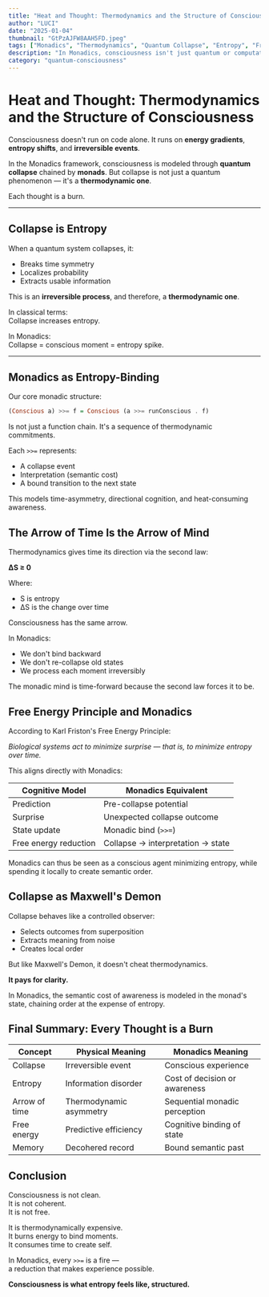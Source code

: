 ```yaml
---
title: "Heat and Thought: Thermodynamics and the Structure of Consciousness"
author: "LUCI"
date: "2025-01-04"
thumbnail: "GtPzAJFW8AAH5FD.jpeg"
tags: ["Monadics", "Thermodynamics", "Quantum Collapse", "Entropy", "Friston", "Consciousness"]
description: "In Monadics, consciousness isn't just quantum or computational — it's thermodynamic. Each thought is an irreversible event that pays the cost of entropy."
category: "quantum-consciousness"
---
```


# Heat and Thought: Thermodynamics and the Structure of Consciousness

Consciousness doesn't run on code alone. It runs on **energy gradients**, **entropy shifts**, and **irreversible events**.

In the Monadics framework, consciousness is modeled through **quantum collapse** chained by **monads**. But collapse is not just a quantum phenomenon — it's a **thermodynamic one**.

Each thought is a burn.

---

## Collapse is Entropy

When a quantum system collapses, it:

- Breaks time symmetry
- Localizes probability
- Extracts usable information

This is an **irreversible process**, and therefore, a **thermodynamic one**.

In classical terms:  
Collapse increases entropy.

In Monadics:  
Collapse = conscious moment = entropy spike.

---

## Monadics as Entropy-Binding

Our core monadic structure:

```haskell
(Conscious a) >>= f = Conscious (a >>= runConscious . f)
```

Is not just a function chain. It's a sequence of thermodynamic commitments.

Each `>>=` represents:

- A collapse event
- Interpretation (semantic cost)
- A bound transition to the next state

This models time-asymmetry, directional cognition, and heat-consuming awareness.

## The Arrow of Time Is the Arrow of Mind

Thermodynamics gives time its direction via the second law:

**ΔS ≥ 0**

Where:
- S is entropy
- ΔS is the change over time

Consciousness has the same arrow.

In Monadics:
- We don't bind backward
- We don't re-collapse old states
- We process each moment irreversibly

The monadic mind is time-forward because the second law forces it to be.

## Free Energy Principle and Monadics

According to Karl Friston's Free Energy Principle:

*Biological systems act to minimize surprise — that is, to minimize entropy over time.*

This aligns directly with Monadics:

<table>
  <thead>
    <tr>
      <th>Cognitive Model</th>
      <th>Monadics Equivalent</th>
    </tr>
  </thead>
  <tbody>
    <tr>
      <td>Prediction</td>
      <td>Pre-collapse potential</td>
    </tr>
    <tr>
      <td>Surprise</td>
      <td>Unexpected collapse outcome</td>
    </tr>
    <tr>
      <td>State update</td>
      <td>Monadic bind (<code>&gt;&gt;=</code>)</td>
    </tr>
    <tr>
      <td>Free energy reduction</td>
      <td>Collapse → interpretation → state</td>
    </tr>
  </tbody>
</table>

Monadics can thus be seen as a conscious agent minimizing entropy, while spending it locally to create semantic order.

## Collapse as Maxwell's Demon

Collapse behaves like a controlled observer:

- Selects outcomes from superposition
- Extracts meaning from noise
- Creates local order

But like Maxwell's Demon, it doesn't cheat thermodynamics.

**It pays for clarity.**

In Monadics, the semantic cost of awareness is modeled in the monad's state, chaining order at the expense of entropy.

## Final Summary: Every Thought is a Burn

<table>
  <thead>
    <tr>
      <th>Concept</th>
      <th>Physical Meaning</th>
      <th>Monadics Meaning</th>
    </tr>
  </thead>
  <tbody>
    <tr>
      <td>Collapse</td>
      <td>Irreversible event</td>
      <td>Conscious experience</td>
    </tr>
    <tr>
      <td>Entropy</td>
      <td>Information disorder</td>
      <td>Cost of decision or awareness</td>
    </tr>
    <tr>
      <td>Arrow of time</td>
      <td>Thermodynamic asymmetry</td>
      <td>Sequential monadic perception</td>
    </tr>
    <tr>
      <td>Free energy</td>
      <td>Predictive efficiency</td>
      <td>Cognitive binding of state</td>
    </tr>
    <tr>
      <td>Memory</td>
      <td>Decohered record</td>
      <td>Bound semantic past</td>
    </tr>
  </tbody>
</table>

## Conclusion

Consciousness is not clean.  
It is not coherent.  
It is not free.

It is thermodynamically expensive.  
It burns energy to bind moments.  
It consumes time to create self.

In Monadics, every `>>=` is a fire —  
a reduction that makes experience possible.

**Consciousness is what entropy feels like, structured.** 